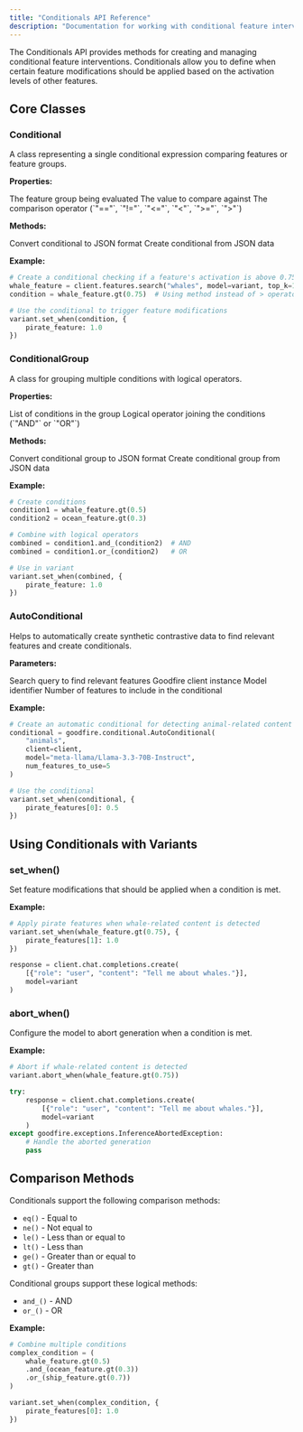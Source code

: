 ```yaml
---
title: "Conditionals API Reference"
description: "Documentation for working with conditional feature interventions"
---
```


The Conditionals API provides methods for creating and managing conditional feature interventions. Conditionals allow you to define when certain feature modifications should be applied based on the activation levels of other features.

## Core Classes

### Conditional

A class representing a single conditional expression comparing features or feature groups.

**Properties:**

<ResponseField name="left_hand" type="FeatureGroup">
  The feature group being evaluated
</ResponseField>

<ResponseField name="right_hand" type="Feature | FeatureGroup | float">
  The value to compare against
</ResponseField>

<ResponseField name="operator" type="string">
  The comparison operator (`"=="`, `"!="`, `"<="`, `"<"`, `">="`, `">"`)
</ResponseField>

**Methods:**

<ResponseField name="json" type="method">
  Convert conditional to JSON format
</ResponseField>

<ResponseField name="from_json" type="method">
  Create conditional from JSON data
</ResponseField>

**Example:**

```python
# Create a conditional checking if a feature's activation is above 0.75
whale_feature = client.features.search("whales", model=variant, top_k=1)
condition = whale_feature.gt(0.75)  # Using method instead of > operator

# Use the conditional to trigger feature modifications
variant.set_when(condition, {
    pirate_feature: 1.0
})
```

### ConditionalGroup

A class for grouping multiple conditions with logical operators.

**Properties:**

<ResponseField name="conditionals" type="list[Conditional]">
  List of conditions in the group
</ResponseField>

<ResponseField name="operator" type="string">
  Logical operator joining the conditions (`"AND"` or `"OR"`)
</ResponseField>

**Methods:**

<ResponseField name="json" type="method">
  Convert conditional group to JSON format
</ResponseField>

<ResponseField name="from_json" type="method">
  Create conditional group from JSON data
</ResponseField>

**Example:**

```python
# Create conditions
condition1 = whale_feature.gt(0.5)
condition2 = ocean_feature.gt(0.3)

# Combine with logical operators
combined = condition1.and_(condition2)  # AND
combined = condition1.or_(condition2)   # OR

# Use in variant
variant.set_when(combined, {
    pirate_feature: 1.0
})
```

### AutoConditional

Helps to automatically create synthetic contrastive data to find relevant features and create conditionals.

**Parameters:**

<ResponseField name="query" type="string" required>
  Search query to find relevant features
</ResponseField>

<ResponseField name="client" type="Client" required>
  Goodfire client instance
</ResponseField>

<ResponseField name="model" type="string" required>
  Model identifier
</ResponseField>

<ResponseField name="num_features_to_use" type="integer" default={5}>
  Number of features to include in the conditional
</ResponseField>

**Example:**

```python
# Create an automatic conditional for detecting animal-related content
conditional = goodfire.conditional.AutoConditional(
    "animals",
    client=client,
    model="meta-llama/Llama-3.3-70B-Instruct",
    num_features_to_use=5
)

# Use the conditional
variant.set_when(conditional, {
    pirate_features[0]: 0.5
})
```

## Using Conditionals with Variants

### set_when()

Set feature modifications that should be applied when a condition is met.

**Example:**

```python
# Apply pirate features when whale-related content is detected
variant.set_when(whale_feature.gt(0.75), {
    pirate_features[1]: 1.0
})

response = client.chat.completions.create(
    [{"role": "user", "content": "Tell me about whales."}],
    model=variant
)
```

### abort_when()

Configure the model to abort generation when a condition is met.

**Example:**

```python
# Abort if whale-related content is detected
variant.abort_when(whale_feature.gt(0.75))

try:
    response = client.chat.completions.create(
        [{"role": "user", "content": "Tell me about whales."}],
        model=variant
    )
except goodfire.exceptions.InferenceAbortedException:
    # Handle the aborted generation
    pass
```

## Comparison Methods

Conditionals support the following comparison methods:

- `eq()` - Equal to
- `ne()` - Not equal to
- `le()` - Less than or equal to
- `lt()` - Less than
- `ge()` - Greater than or equal to
- `gt()` - Greater than

Conditional groups support these logical methods:

- `and_()` - AND
- `or_()` - OR

**Example:**

```python
# Combine multiple conditions
complex_condition = (
    whale_feature.gt(0.5)
    .and_(ocean_feature.gt(0.3))
    .or_(ship_feature.gt(0.7))
)

variant.set_when(complex_condition, {
    pirate_features[0]: 1.0
})
```
